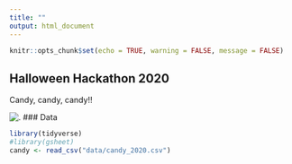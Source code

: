 ```yaml
---
title: ""
output: html_document
---
```


```r
knitr::opts_chunk$set(echo = TRUE, warning = FALSE, message = FALSE)
```

## Halloween Hackathon 2020

Candy, candy, candy!!

![.](./candy.jpg)
### Data
```r
library(tidyverse)
#library(gsheet)
candy <- read_csv("data/candy_2020.csv")

```

